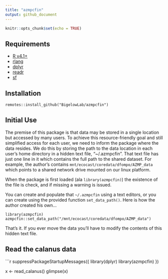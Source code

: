 ```yaml
---
title: "azmpcfin"
output: github_document
---
```


```r
knitr::opts_chunk$set(echo = TRUE)
```

## Requirements

  + [R v4.1+](https://www.r-project.org/)
  + [rlang](https://CRAN.R-project.org/package=rlang)
  + [dplyr](https://CRAN.R-project.org/package=dplyr)
  + [readr](https://CRAN.R-project.org/package=readr)
  + [sf](https://CRAN.R-project.org/package=sf)
  
## Installation

```
remotes::install_github("BigelowLab/azmpcfin")
```

## Initial Use

The premise of this package is that data may be stored in a single location but accessed by many users. To achieve this resource-friendly goal and still simplified access for each user, we need to inform the package where the data resides.  We do this by storing the path to the data location in each user's home directory in a hidden text file, "~/.azmpcfin".  That text file has just one line in it which contains the full path to the shared dataset.  For example, the author's contains `mnt/ecocast/coredata/dfompo/AZMP_data` which points to a shared network drive mounted on our linux platform.  

When the package is first loaded (ala `library(azmpcfin)`) the existence of the file is check, and if missing a warning is issued.

You can create and populate that `~/.azmpcfin` using a text editors, or you can create using the provided function `set_data_path()`. Here is how the author created his own...

```
library(azmpcfin)
azmpcfin::set_data_path("/mnt/ecocast/coredata/dfompo/AZMP_data")
```

That's it.  If you ever move the data you'll have to modify the contents of this hidden text file.

## Read the calanus data

```r
suppressPackageStartupMessages({
  library(dplyr)
  library(azmpcfin)
})

x <- read_calanus()
glimpse(x)